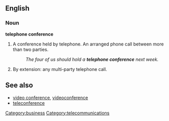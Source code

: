 ==English==
===Noun===
'''telephone conference'''

# A conference held by telephone. An arranged phone call between more than two parties.
#:''The four of us should hold a '''telephone conference''' next week.''
# By extension: any multi-party telephone call.

==See also==
*[[video conference]], [[videoconference]]
*[[teleconference]]

[[Category:business]] [[Category:telecommunications]]